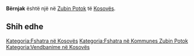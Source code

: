 {{Fshat në 
 | Emri                = Bërnjak
 | EmriAlt                = 
 | NAME_SHORT_FORM=      
 | NAME_GENERIC=      
 | NAME_SORT_NAME_RO=      BERNJAK
 | FULL_NAME_RO = Bërnjak
 | FULL_NAME_ND_RO=Bernjak
 | SORT_NAME_RG=BERNJAK
 | FULL_NAME_RG=Bërnjak
 | FULL_NAME_ND_RG=Bernjak
 | SRP_NAME_SHORT_FORM=      
 | SRP_NAME_GENERIC=      
 | SRP_NAME_SORT_NAME_RO=      
 | SRP_FULL_NAME_RO = 
 | SRP_FULL_NAME_ND_RO=
 | SRP_SORT_NAME_RG=
 | SRP_FULL_NAME_RG=
 | SRP_FULL_NAME_ND_RG=
 | Emri (Rasa dhanore) = 
 | Figura              = 
 | Shteti              = Kosovo
 | Komuna              = Zubin Potok
 | Kodi postar         = 
 | Sipërfaqja          = 

 | Popullsia           = 

 | Regj. i popullsisë  = 
 | Dend. e popullsisë  = 
 | Faqja zyrtare       = 
 <!--- Koordinatat ----> 
 | Gjerësia            = 42.929444
 | Gjatësia            = 20.565833
 | Lartësia            = 
}}
'''Bërnjak''' është një [[]] në [[Zubin Potok]] të [[Kosovës]].

<!-- == Gjeografia == -->
<!-- == Historia == -->
<!-- == Demografia == -->
== Shih edhe ==
{{Komuna Zubin Potok}}
{{Kosovo-Administrata-Cung}}

[[Kategoria:Fshatra në Kosovës]]
[[Kategoria:Fshatra në Kommunes Zubin Potok]]
[[Kategoria:Vendbanime në Kosovës]]